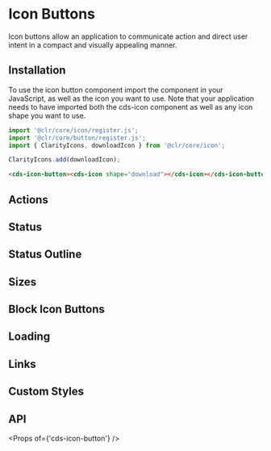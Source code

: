 
<Meta title="Components/Icon Button/Getting Started" />

# Icon Buttons

Icon buttons allow an application to communicate action and direct user intent in a compact and visually appealing manner.

## Installation

To use the icon button component import the component in your JavaScript, as well as the icon you want to use. Note that your application needs to have imported both the cds-icon component as well as any icon shape you want to use.

```typescript
import '@clr/core/icon/register.js';
import '@clr/core/button/register.js';
import { ClarityIcons, downloadIcon } from '@clr/core/icon';

ClarityIcons.add(downloadIcon);
```

```html
<cds-icon-button><cds-icon shape="download"></cds-icon></cds-icon-button>
```

## Actions

<Preview>
  <Story id="components-icon-button-stories--actions" />
</Preview>

## Status

<Preview>
  <Story id="components-icon-button-stories--status" />
</Preview>

## Status Outline

<Preview>
  <Story id="components-icon-button-stories--status-outline" />
</Preview>

## Sizes

<Preview>
  <Story id="components-icon-button-stories--sizes" />
</Preview>

## Block Icon Buttons

<Preview>
  <Story id="components-icon-button-stories--block" />
</Preview>

## Loading

<Preview>
  <Story id="components-icon-button-stories--loading" />
</Preview>

## Links

<Preview>
  <Story id="components-icon-button-stories--links" />
</Preview>

## Custom Styles

<Preview>
  <Story id="components-icon-button-stories--custom-styles" />
</Preview>

## API

<Props of={'cds-icon-button'} />
